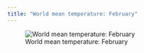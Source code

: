 ```yaml
---
title: "World mean temperature: February"
---
```


![World mean temperature: February](images/tmean_2.png)